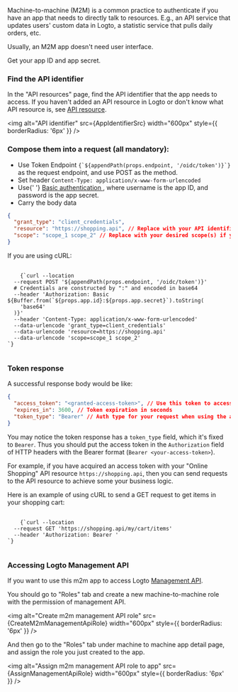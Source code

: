 
<Steps>
<Step title="Intro">

Machine-to-machine (M2M) is a common practice to authenticate if you have an app that needs to directly talk to resources. E.g., an API service that updates users' custom data in Logto, a statistic service that pulls daily orders, etc.

Usually, an M2M app doesn't need user interface.

</Step>
<Step title="Locate the app ID and app secret">

Get your app ID and app secret.

<ApplicationCredentials />

</Step>
<Step title="Locate the API resource">

### Find the API identifier

In the "API resources" page, find the API identifier that the app needs to access. If you haven't added an API resource in Logto or don't know what API resource is, see [API resource](https://docs.logto.io/docs/references/resources).

<img alt="API identifier" src={AppIdentifierSrc} width="600px" style={{ borderRadius: '6px' }} />

</Step>
<Step title="Compose and send request">

### Compose them into a request (all mandatory):

<ul>
  <li>
    Use Token Endpoint <code>{`${appendPath(props.endpoint, '/oidc/token')}`}</code> as the request
    endpoint, and use POST as the method.
  </li>
  <li>
    Set header <code>Content-Type: application/x-www-form-urlencoded</code>
  </li>
  <li>
    Use{' '}
    <a href="https://developer.mozilla.org/en-US/docs/Web/HTTP/Headers/Authorization#basic_authentication">
      Basic authentication
    </a>
    , where username is the app ID, and password is the app secret.
  </li>
  <li>Carry the body data</li>
</ul>

```json
{
  "grant_type": "client_credentials",
  "resource": "https://shopping.api", // Replace with your API identifier
  "scope": "scope_1 scope_2" // Replace with your desired scope(s) if you're using RBAC
}
```

If you are using cURL:

<pre>
  <code className="language-bash">
    {`curl --location
  --request POST '${appendPath(props.endpoint, '/oidc/token')}'
  # Credentials are constructed by "<app-id>:<app-secret>" and encoded in base64
  --header 'Authorization: Basic ${Buffer.from(`${props.app.id}:${props.app.secret}`).toString(
    'base64'
  )}'
  --header 'Content-Type: application/x-www-form-urlencoded'
  --data-urlencode 'grant_type=client_credentials'
  --data-urlencode 'resource=https://shopping.api'
  --data-urlencode 'scope=scope_1 scope_2'
`}
  </code>
</pre>

### Token response

A successful response body would be like:

```json
{
  "access_token": "<granted-access-token>", // Use this token to access the API resource
  "expires_in": 3600, // Token expiration in seconds
  "token_type": "Bearer" // Auth type for your request when using the access token
}
```

</Step>
<Step title="Access API resource using access token">

You may notice the token response has a `token_type` field, which it's fixed to `Bearer`. Thus you should put the access token in the `Authorization` field of HTTP headers with the Bearer format (`Bearer <your-access-token>`).

For example, if you have acquired an access token with your "Online Shopping" API resource `https://shopping.api`, then you can send requests to the API resource to achieve some your business logic.

Here is an example of using cURL to send a GET request to get items in your shopping cart:

<pre>
  <code className="language-bash">
    {`curl --location
  --request GET 'https://shopping.api/my/cart/items'
  --header 'Authorization: Bearer <granted-access-token>'
`}
  </code>
</pre>

</Step>
<Step title="Enable admin access" subtitle="(optional)">

  ### Accessing Logto Management API

  If you want to use this m2m app to access Logto [Management API](https://docs.logto.io/docs/references/core/#management-api).

  You should go to "Roles" tab and create a new machine-to-machine role with the permission of management API.

  <img
    alt="Create m2m management API role"
    src={CreateM2mManagementApiRole}
    width="600px"
    style={{ borderRadius: '6px' }}
  />

  And then go to the "Roles" tab under machine to machine app detail page, and assign the role you just created to the app.

  <img
    alt="Assign m2m management API role to app"
    src={AssignManagementApiRole}
    width="600px"
    style={{ borderRadius: '6px' }}
  />

</Step>
</Steps>
